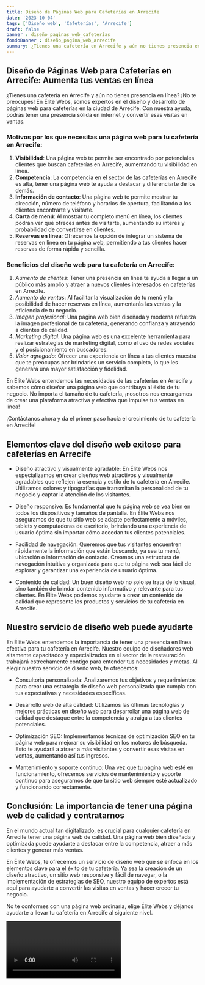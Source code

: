 ```yaml
---
title: Diseño de Páginas Web para Cafeterías en Arrecife
date: '2023-10-04'
tags: ['Diseño web', 'Cafeterías', 'Arrecife']
draft: false
banner : diseño_paginas_web_cafeterías
fondoBanner : diseño_pagina_web_arrecife
summary: ¿Tienes una cafetería en Arrecife y aún no tienes presencia en línea? ¡No te preocupes! En Élite Webs, somos expertos en el diseño y desarrollo de páginas web para cafeterías en la ciudad de Arrecife. Con nuestra ayuda, podrás tener una presencia sólida en internet y convertir esas visitas en ventas.
---
```


## Diseño de Páginas Web para Cafeterías en Arrecife: Aumenta tus ventas en línea

¿Tienes una cafetería en Arrecife y aún no tienes presencia en línea? ¡No te preocupes! En Élite Webs, somos expertos en el diseño y desarrollo de páginas web para cafeterías en la ciudad de Arrecife. Con nuestra ayuda, podrás tener una presencia sólida en internet y convertir esas visitas en ventas.

### Motivos por los que necesitas una página web para tu cafetería en Arrecife:

1. **Visibilidad**: Una página web te permite ser encontrado por potenciales clientes que buscan cafeterías en Arrecife, aumentando tu visibilidad en línea.
2. **Competencia**: La competencia en el sector de las cafeterías en Arrecife es alta, tener una página web te ayuda a destacar y diferenciarte de los demás.
3. **Información de contacto**: Una página web te permite mostrar tu dirección, número de teléfono y horarios de apertura, facilitando a los clientes encontrarte y visitarte.
4. **Carta de menú**: Al mostrar tu completo menú en línea, los clientes podrán ver qué ofreces antes de visitarte, aumentando su interés y probabilidad de convertirse en clientes.
5. **Reservas en línea**: Ofrecemos la opción de integrar un sistema de reservas en línea en tu página web, permitiendo a tus clientes hacer reservas de forma rápida y sencilla.

### Beneficios del diseño web para tu cafetería en Arrecife:

1. *Aumento de clientes*: Tener una presencia en línea te ayuda a llegar a un público más amplio y atraer a nuevos clientes interesados en cafeterías en Arrecife.
2. *Aumento de ventas*: Al facilitar la visualización de tu menú y la posibilidad de hacer reservas en línea, aumentarás las ventas y la eficiencia de tu negocio.
3. *Imagen profesional*: Una página web bien diseñada y moderna refuerza la imagen profesional de tu cafetería, generando confianza y atrayendo a clientes de calidad.
4. *Marketing digital*: Una página web es una excelente herramienta para realizar estrategias de marketing digital, como el uso de redes sociales y el posicionamiento en buscadores.
5. *Valor agregado*: Ofrecer una experiencia en línea a tus clientes muestra que te preocupas por brindarles un servicio completo, lo que les generará una mayor satisfacción y fidelidad.

En Élite Webs entendemos las necesidades de las cafeterías en Arrecife y sabemos cómo diseñar una página web que contribuya al éxito de tu negocio. No importa el tamaño de tu cafetería, ¡nosotros nos encargamos de crear una plataforma atractiva y efectiva que impulse tus ventas en línea!

¡Contáctanos ahora y da el primer paso hacia el crecimiento de tu cafetería en Arrecife!

<GifSeo />

<Cta />

## Elementos clave del diseño web exitoso para cafeterías en Arrecife

- Diseño atractivo y visualmente agradable: En Élite Webs nos especializamos en crear diseños web atractivos y visualmente agradables que reflejen la esencia y estilo de tu cafetería en Arrecife. Utilizamos colores y tipografías que transmitan la personalidad de tu negocio y captar la atención de los visitantes.

- Diseño responsive: Es fundamental que tu página web se vea bien en todos los dispositivos y tamaños de pantalla. En Élite Webs nos aseguramos de que tu sitio web se adapte perfectamente a móviles, tablets y computadoras de escritorio, brindando una experiencia de usuario óptima sin importar cómo accedan tus clientes potenciales.

- Facilidad de navegación: Queremos que tus visitantes encuentren rápidamente la información que están buscando, ya sea tu menú, ubicación o información de contacto. Creamos una estructura de navegación intuitiva y organizada para que tu página web sea fácil de explorar y garantizar una experiencia de usuario óptima.

- Contenido de calidad: Un buen diseño web no solo se trata de lo visual, sino también de brindar contenido informativo y relevante para tus clientes. En Élite Webs podemos ayudarte a crear un contenido de calidad que represente los productos y servicios de tu cafetería en Arrecife.

## Nuestro servicio de diseño web puede ayudarte

En Élite Webs entendemos la importancia de tener una presencia en línea efectiva para tu cafetería en Arrecife. Nuestro equipo de diseñadores web altamente capacitados y especializados en el sector de la restauración trabajará estrechamente contigo para entender tus necesidades y metas. Al elegir nuestro servicio de diseño web, te ofrecemos:

- Consultoría personalizada: Analizaremos tus objetivos y requerimientos para crear una estrategia de diseño web personalizada que cumpla con tus expectativas y necesidades específicas.

- Desarrollo web de alta calidad: Utilizamos las últimas tecnologías y mejores prácticas en diseño web para desarrollar una página web de calidad que destaque entre la competencia y atraiga a tus clientes potenciales.

- Optimización SEO: Implementamos técnicas de optimización SEO en tu página web para mejorar su visibilidad en los motores de búsqueda. Esto te ayudará a atraer a más visitantes y convertir esas visitas en ventas, aumentando así tus ingresos.

- Mantenimiento y soporte continuo: Una vez que tu página web esté en funcionamiento, ofrecemos servicios de mantenimiento y soporte continuo para asegurarnos de que tu sitio web siempre esté actualizado y funcionando correctamente.

## Conclusión: La importancia de tener una página web de calidad y contratarnos

En el mundo actual tan digitalizado, es crucial para cualquier cafetería en Arrecife tener una página web de calidad. Una página web bien diseñada y optimizada puede ayudarte a destacar entre la competencia, atraer a más clientes y generar más ventas.

En Élite Webs, te ofrecemos un servicio de diseño web que se enfoca en los elementos clave para el éxito de tu cafetería. Ya sea la creación de un diseño atractivo, un sitio web responsive y fácil de navegar, o la implementación de estrategias de SEO, nuestro equipo de expertos está aquí para ayudarte a convertir las visitas en ventas y hacer crecer tu negocio.

No te conformes con una página web ordinaria, elige Élite Webs y déjanos ayudarte a llevar tu cafetería en Arrecife al siguiente nivel.

<Video />

<CtaBot job='Cafeterías' city='Arrecife'/>

<Gmaps query='Arrecife+españa+maps' />